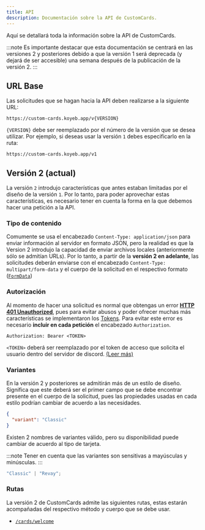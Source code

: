 ```yaml
---
title: API
description: Documentación sobre la API de CustomCards.
---
```



Aquí se detallará toda la información sobre la API de CustomCards.

:::note
Es importante destacar que esta documentación se centrará en las versiones 2 y posteriores debido a que la versión 1 será deprecada (y dejará de ser accesible) una semana después de la publicación de la versión 2.
:::

## URL Base

Las solicitudes que se hagan hacia la API deben realizarse a la siguiente URL:

```http
https://custom-cards.koyeb.app/v{VERSION}
```

`{VERSION}` debe ser reemplazado por el número de la versión que se desea utilizar. Por ejemplo, si deseas usar la versión `1` debes especificarlo en la ruta:

```http
https://custom-cards.koyeb.app/v1
```

## Versión 2 (actual)

La versión `2` introdujo características que antes estaban limitadas por el diseño de la versión `1`. Por lo tanto, para poder aprovechar estas características, es necesario tener en cuenta la forma en la que debemos hacer una petición a la API.

### Tipo de contenido

Comumente se usa el encabezado `Content-Type: application/json` para enviar información al servidor en formato JSON, pero la realidad es que la Version 2 introdujo la capacidad de enviar archivos locales (anteriormente sólo se admitían URLs). Por lo tanto, a partir de la **versión 2 en adelante**, las solicitudes deberán enviarse con el encabezado `Content-Type: multipart/form-data` y el cuerpo de la solicitud en el respectivo formato ([`FormData`](https://developer.mozilla.org/en-US/docs/Web/API/FormData))

### Autorización

Al momento de hacer una solicitud es normal que obtengas un error [**HTTP 401 Unauthorized**](https://developer.mozilla.org/en-US/docs/Web/HTTP/Status/401), pues para evitar abusos y poder ofrecer muchas más características se implementaron los [Tokens](/reference/tokens). Para evitar este error es necesario **incluir en cada petición** el encabezado `Authorization`.

```http
Authorization: Bearer <TOKEN>
```

`<TOKEN>` deberá ser reemplazado por el token de acceso que solicita el usuario dentro del servidor de discord. [(Leer más)](/reference/tokens)

### Variantes

En la versión 2 y posteriores se admitirán más de un estilo de diseño. Significa que este deberá ser el primer campo que se debe encontrar presente en el cuerpo de la solicitud, pues las propiedades usadas en cada estilo podrían cambiar de acuerdo a las necesidades.

```json
{
  "variant": "Classic"
}
```

Existen 2 nombres de variantes válido, pero su disponibilidad puede cambiar de acuerdo al tipo de tarjeta.

:::note
Tener en cuenta que las variantes son sensitivas a mayúsculas y minúsculas.
:::

```ts
"Classic" | "Revay";
```

<LinkCard
  title="Leer más sobre las variantes"
  description="El contenido sobre las variantes y el cuerpo de cada solicitud se encuentra aquí."
  href="/reference/variants"
/>

### Rutas

La versión 2 de CustomCards admite las siguientes rutas, estas estarán acompañadas del respectivo método y cuerpo que se debe usar.

- <Badge variant="success" text="POST" /> [`/cards/welcome`](/reference/variants#tarjetas-de-bienvenida)
